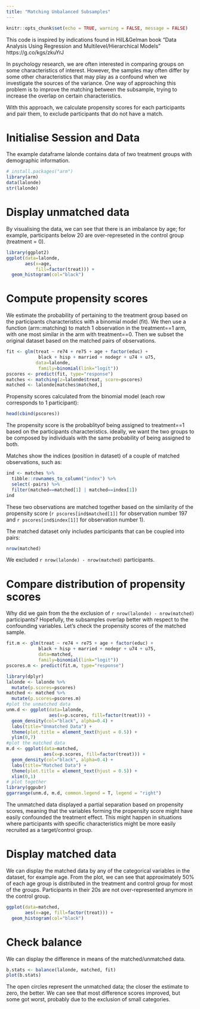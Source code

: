 ```yaml
---
title: "Matching Unbalanced Subsamples"
---
```


```r
knitr::opts_chunk$set(echo = TRUE, warning = FALSE, message = FALSE)
```

This code is inspired by indications found in HilL&Gelman book "Data Analysis Using Regression and Multilevel/Hierarchical Models" https://g.co/kgs/zkuYrJ 

In psychology research, we are often interested in comparing groups on some characteristics of interest. However, the samples may often differ by some other characteristics that may play as a confound when we investigate the sources of the variance. One way of approaching this problem is to improve the matching between the subsample, trying to increase the overlap on certain characteristics. 

With this approach, we calculate propensity scores for each participants and pair them, to exclude participants that do not have a match. 

# Initialise Session and Data

The example dataframe lalonde contains data of two treatment groups with demographic information. 

```r
# install.packages("arm")
library(arm)
data(lalonde)
str(lalonde)
```

# Display unmatched data

By visualising the data, we can see that there is an imbalance by age; for example, participants below 20 are over-represeted in the control group (treatment = 0). 

```r
library(ggplot2)
ggplot(data=lalonde, 
       aes(x=age, 
           fill=factor(treat))) + 
  geom_histogram(col="black")
```

# Compute propensity scores

We estimate the probability of pertaining to the treatment group based on the participants characteristics with a binomial model (fit). We then use a function (arm::matching) to match 1 observation in the treatment==1 arm, with one most similar in the arm with treatment==0. Then we subset the original dataset based on the matched pairs of observations. 

```r
fit <- glm(treat ~ re74 + re75 + age + factor(educ) + 
            black + hisp + married + nodegr + u74 + u75, 
           data=lalonde,
            family=binomial(link="logit"))
pscores <- predict(fit, type="response")
matches <- matching(z=lalonde$treat, score=pscores)
matched <- lalonde[matches$matched,]
```

Propensity scores calculated from the binomial model (each row corresponds to 1 participant):

```r
head(cbind(pscores))
```

The propensity score is the probablityof being assigned to treatment==1 based on the participants characteristics. ideally, we want the two groups to be composed by individuals with the same probability of being assigned to both. 

Matches show the indices (position in dataset) of a couple of matched observations, such as:

```r
ind <- matches %>% 
  tibble::rownames_to_column("index") %>%
  select(-pairs) %>%
  filter(matched==matched[1] | matched==index[1])
ind
```

These two observations are matched together based on the similarity of the propensity score (`r pscores[ind$matched[1]]` for observation number 197 and `r pscores[ind$index[1]]` for observation number 1).

The matched dataset only includes participants that can be coupled into pairs:

```r
nrow(matched)
```

We excluded `r nrow(lalonde) - nrow(matched)` participants.

# Compare distribution of propensity scores

Why did we gain from the the exclusion of `r nrow(lalonde) - nrow(matched)` participants? Hopefully, the subsamples overlap better with respect to the confounding variables. Let's check the propensity scores of the matched sample. 

```r
fit.m <- glm(treat ~ re74 + re75 + age + factor(educ) + 
            black + hisp + married + nodegr + u74 + u75, 
            data=matched,
            family=binomial(link="logit"))
pscores.m <- predict(fit.m, type="response")
```

```r
library(dplyr)
lalonde <- lalonde %>%
  mutate(p.scores=pscores)
matched <- matched %>%
  mutate(p.scores=pscores.m)
#plot the unmatched data
unm.d <- ggplot(data=lalonde, 
                aes(x=p.scores, fill=factor(treat))) + 
  geom_density(col="black", alpha=0.4) + 
  labs(title="Unmatched Data") + 
  theme(plot.title = element_text(hjust = 0.5)) + 
  ylim(0,7)
#plot the matched data
m.d <- ggplot(data=matched, 
              aes(x=p.scores, fill=factor(treat))) + 
  geom_density(col="black", alpha=0.4) + 
  labs(title="Matched Data") + 
  theme(plot.title = element_text(hjust = 0.5)) + 
  xlim(0,1)
# plot together
library(ggpubr)
ggarrange(unm.d, m.d, common.legend = T, legend = "right")
```

The unmatched data displayed a partial separation based on propensity scores, meaning that the variables forming the propensity score might have easily confounded the treatment effect. This might happen in situations where participants with specific characteristics might be more easily recruited as a target/control group.  

# Display matched data

We can display the matched data by any of the categorical variables in the dataset, for example age. From the plot, we can see that approximately 50% of each age group is distributed in the treatment and control group for most of the groups. Participants in their 20s are not over-represented anymore in the control group.

```r
ggplot(data=matched, 
       aes(x=age, fill=factor(treat))) + 
  geom_histogram(col="black")
```

# Check balance

We can display the difference in means of the matched/unmatched data. 

```r
b.stats <- balance(lalonde, matched, fit)
plot(b.stats)
```

The open circles represent the unmatched data; the closer the estimate to zero, the better. We can see that most difference scores improved, but some got worst, probably due to the exclusion of small categories.



